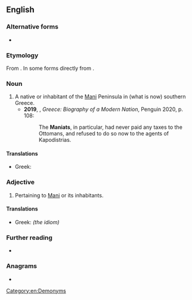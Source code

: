 ==English==

===Alternative forms===
* {{alter|en|Maniat|Maniate|Maniote}}

===Etymology===
From {{suffix|en|Mani|iot}}. In some forms directly from {{der|en|el|Μανιάτης}}.

===Noun===
{{en-noun}}

# A native or inhabitant of the [[Mani]] Peninsula in (what is now) southern Greece. {{defdate|from 17th c.}}
#*'''2019''', {{w|Roderick Beaton}}, ''Greece: Biography of a Modern Nation'', Penguin 2020, p. 108:
#*:The '''Maniats''', in particular, had never paid any taxes to the Ottomans, and refused to do so now to the agents of Kapodistrias.

====Translations====
{{trans-top|person from Mani}}
* Greek: {{t+|el|Μανιάτης|m}}
{{trans-mid}}
{{trans-bottom}}

===Adjective===
{{en-adj|-}}

# Pertaining to [[Mani]] or its inhabitants. {{defdate|from 19th c.}}

====Translations====
{{trans-top|relating to Mani}}
* Greek: {{t+|el|μανιάτικος}} {{t|el|Μανιάτικα}} ''(the idiom)''
{{trans-mid}}
{{trans-bottom}}

===Further reading===
* {{pedialite|Mani Peninsula}}

===Anagrams===
* {{anagrams|en|a=aimnot|I am not|Minato|manito}}

[[Category:en:Demonyms]]